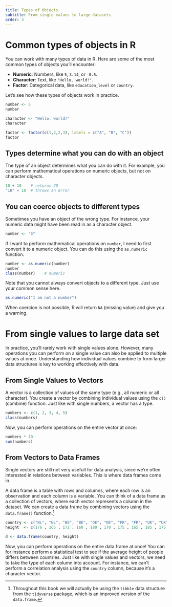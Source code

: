 ```yaml
---
title: Types of Objects
subtitle: From single values to large datasets
order: 3
---
```


# Common types of objects in R

You can work with many types of data in R.
Here are some of the most common types of objects you'll encounter:

- **Numeric**: Numbers, like `5`, `3.14`, or `-0.5`.
- **Character**: Text, like `"Hello, world!"`.
- **Factor**: Categorical data, like `education_level` or `country`.

Let's see how these types of objects work in practice.

```r
number <- 5
number

character <- "Hello, world!"
character

factor <- factor(c(1,2,2,3), labels = c("A", "B", "C"))
factor
```

## Types determine what you can do with an object

The type of an object determines what you can do with it.
For example, you can perform mathematical operations on numeric objects, but not on character objects.

```r
10 + 10    # returns 20
"10" + 10  # throws an error
```

## You can coerce objects to different types

Sometimes you have an object of the wrong type. For instance, your numeric data might have been read in as a character object.

```r
number <- "5"    
```

If I want to perform mathematical operations on `number`, I need to first convert it to a numeric object.
You can do this using the `as.numeric` function.

```r
number <- as.numeric(number)
number
class(number)    # numeric
```

Note that you cannot always convert objects to a different type.
Just use your common sense here.

```r
as.numeric("I am not a number") 
```

When coercion is not possible, R will return `NA` (missing value) and give you a warning.


# From single values to large data set

In practice, you'll rarely work with single values alone. 
However, many operations you can perform on a single value can also be applied to multiple values at once. 
Understanding how individual values combine to form larger data structures is key to working effectively with data.

## From Single Values to Vectors

A vector is a collection of values of the same type (e.g., all numeric or all character). You create a vector by combining individual values using the `c()` (combine) function.
Just like with single numbers, a vector has a type.

```r
numbers <- c(1, 2, 3, 4, 5)
class(numbers)
```

Now, you can perform operations on the entire vector at once:

```r
numbers * 10
sum(numbers)
```




## From Vectors to Data Frames

Single vectors are still not very usefull for data analysis, since we're often interested in relations between variables.
This is where data frames come in.

A data frame is a table with rows and columns, where each row is an observation and each column is a variable.
You can think of a data frame as a collection of vectors, where each vector represents a column in the dataset.
We can create a data frame by combining vectors using the `data.frame()` function.[^1]

[^1]: Throughout this book we will actually be using the `tibble` data structure from the `tidyverse` package, which is an improved version of the `data.frame`. 

```r
country <- c("NL", "NL", "BE", "BE", "DE", "DE", "FR", "FR", "UK", "UK")
height  <- c(176 , 165 , 172 , 160 , 180 , 170 , 175 , 165 , 185 , 175 )

d <- data.frame(country, height)
```

Now, you can perform operations on the entire data frame at once!
You can for instance perform a statistical test to see if the average height of people differs between countries.
Just like with single values and vectors, we need to take the type of each column into account.
For instance, we can't perform a correlation analysis using the `country` column, because it's a character vector.


